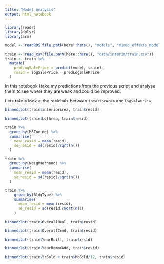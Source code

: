 ```yaml
---
title: "Model Analysis"
output: html_notebook
---
```


```r
library(readr)
library(dplyr)
library(arm)

model <- readRDS(file.path(here::here(), "models", "mixed_effects_model.rds"))

train <- read_csv(file.path(here::here(), "data/interim/train.csv"))
train <- train %>%
  mutate(
    predLogSalePrice = predict(model, train),
    resid = logSalePrice - predLogSalePrice
  )
```

In this notebook I take my predictions from the previous script and analyse them to see where they are weak and could be improved.

Lets take a look at the residuals between `interiorArea` and `logSalePrice`.

```r
binnedplot(train$interiorArea, train$resid)
```

```r
binnedplot(train$LotArea, train$resid)
```

```r
train %>%
  group_by(MSZoning) %>%
  summarise(
    mean_resid = mean(resid),
    se_resid = sd(resid)/sqrt(n())
  )
```

```r
train %>%
  group_by(Neighborhood) %>%
  summarise(
    mean_resid = mean(resid),
    se_resid = sd(resid)/sqrt(n())
  )
```

```r
train %>%
    group_by(BldgType) %>%
    summarise(
      mean_resid = mean(resid),
      se_resid = sd(resid)/sqrt(n())
    )
```

```r
binnedplot(train$OverallQual, train$resid)
```

```r
binnedplot(train$OverallCond, train$resid)
```

```r
binnedplot(train$YearBuilt, train$resid)
```

```r
binnedplot(train$YearRemodAdd, train$resid)
```

```r
binnedplot(train$YrSold + train$MoSold/12, train$resid)
```


